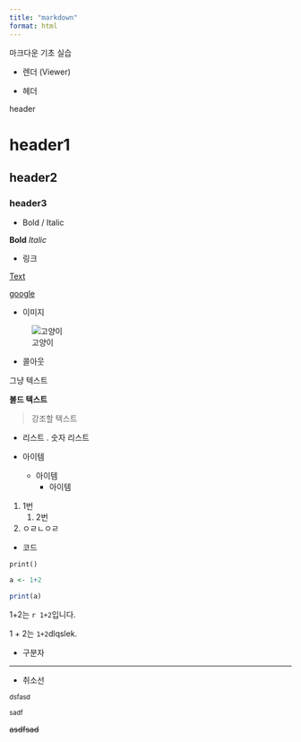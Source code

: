 ```yaml
---
title: "markdown"
format: html
---
```


마크다운 기초 실습

- 렌더 (Viewer)

- 헤더

header

# header1

## header2

### header3

- Bold / Italic

**Bold**
*Italic*

- 링크

[Text](Link)

[google](https://google.com)

- 이미지

![고양이](https://www.chemicalnews.co.kr/news/photo/202106/3636_10174_4958.jpg)

- 콜아웃 

그냥 텍스트

**볼드 텍스트**

>강조할 텍스트





- 리스트 . 숫자 리스트



- 아이템
  - 아이템
    - 아이템
    
1. 1번
    1. 2번
2. ㅇㄹㄴㅇㄹ




- 코드

`print()`

```r

a <- 1+2

print(a)

```

1+2는 `r 1+2`입니다.

1 + 2는 `1+2`dlqslek.

- 구분자

---



- 취소선

^dsfasd^

~sadf~

~~asdfsad~~







